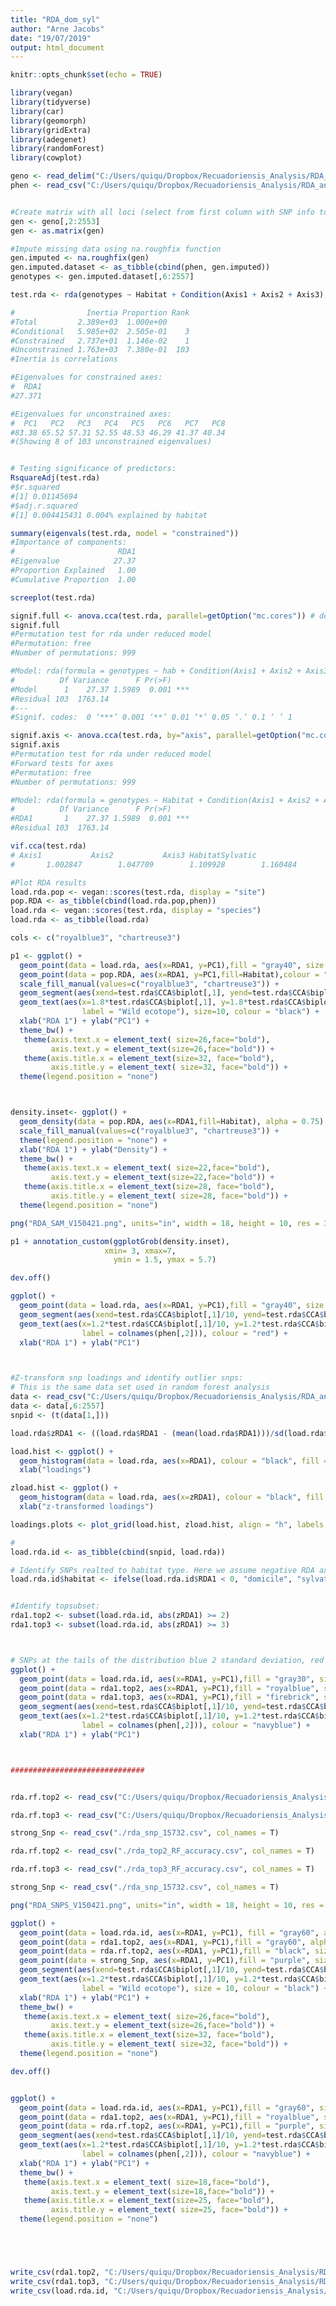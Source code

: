 ```yaml
---
title: "RDA_dom_syl"
author: "Arne Jacobs"
date: "19/07/2019"
output: html_document
---
```


```r
knitr::opts_chunk$set(echo = TRUE)
```

```r
library(vegan)
library(tidyverse)
library(car)
library(geomorph)
library(gridExtra)
library(adegenet)
library(randomForest)
library(cowplot)

```


```r
geno <- read_delim("C:/Users/quiqu/Dropbox/Recuadoriensis_Analysis/RDA_analysis/RD_V2_analysis/KNNimpR3.domsylV2.genomat.012", delim = "\t", col_names = F)
phen <- read_csv("C:/Users/quiqu/Dropbox/Recuadoriensis_Analysis/RDA_analysis/RD_V2_analysis/domsyl.ipca.csv")


#Create matrix with all loci (select from first column with SNP info to last one in file)
gen <- geno[,2:2553]
gen <- as.matrix(gen)

#Impute missing data using na.roughfix function
gen.imputed <- na.roughfix(gen)
gen.imputed.dataset <- as_tibble(cbind(phen, gen.imputed))
genotypes <- gen.imputed.dataset[,6:2557]

test.rda <- rda(genotypes ~ Habitat + Condition(Axis1 + Axis2 + Axis3), data=gen.imputed.dataset, scale=T)

#                Inertia Proportion Rank
#Total         2.389e+03  1.000e+00     
#Conditional   5.985e+02  2.505e-01    3
#Constrained   2.737e+01  1.146e-02    1
#Unconstrained 1.763e+03  7.380e-01  103
#Inertia is correlations 

#Eigenvalues for constrained axes:
#  RDA1 
#27.371 

#Eigenvalues for unconstrained axes:
#  PC1   PC2   PC3   PC4   PC5   PC6   PC7   PC8 
#83.38 65.52 57.31 52.55 48.53 46.29 41.37 40.34 
#(Showing 8 of 103 unconstrained eigenvalues)


# Testing significance of predictors:
RsquareAdj(test.rda)
#$r.squared
#[1] 0.01145694
#$adj.r.squared
#[1] 0.004415431 0.004% explained by habitat

summary(eigenvals(test.rda, model = "constrained"))
#Importance of components:
#                       RDA1
#Eigenvalue            27.37
#Proportion Explained   1.00
#Cumulative Proportion  1.00

screeplot(test.rda)

signif.full <- anova.cca(test.rda, parallel=getOption("mc.cores")) # default is permutation=999
signif.full
#Permutation test for rda under reduced model
#Permutation: free
#Number of permutations: 999

#Model: rda(formula = genotypes ~ hab + Condition(Axis1 + Axis2 + Axis3), data = gen.imputed.dataset, scale = T)
#          Df Variance      F Pr(>F)    
#Model      1    27.37 1.5989  0.001 ***
#Residual 103  1763.14                  
#---
#Signif. codes:  0 ‘***’ 0.001 ‘**’ 0.01 ‘*’ 0.05 ‘.’ 0.1 ‘ ’ 1

signif.axis <- anova.cca(test.rda, by="axis", parallel=getOption("mc.cores")) # default is permutation=999
signif.axis
#Permutation test for rda under reduced model
#Forward tests for axes
#Permutation: free
#Number of permutations: 999

#Model: rda(formula = genotypes ~ Habitat + Condition(Axis1 + Axis2 + Axis3), data = gen.imputed.dataset, scale = T)
#          Df Variance      F Pr(>F)    
#RDA1       1    27.37 1.5989  0.001 ***
#Residual 103  1763.14 

vif.cca(test.rda)
# Axis1           Axis2           Axis3 HabitatSylvatic 
#       1.002847        1.047709        1.109928        1.160484 

#Plot RDA results
load.rda.pop <- vegan::scores(test.rda, display = "site") 
pop.RDA <- as_tibble(cbind(load.rda.pop,phen))
load.rda <- vegan::scores(test.rda, display = "species") 
load.rda <- as_tibble(load.rda)

cols <- c("royalblue3", "chartreuse3")

p1 <- ggplot() +
  geom_point(data = load.rda, aes(x=RDA1, y=PC1),fill = "gray40", size = 1, shape = 21) +
  geom_point(data = pop.RDA, aes(x=RDA1, y=PC1,fill=Habitat),colour = "gray30", size = 4, shape = 21) +
  scale_fill_manual(values=c("royalblue3", "chartreuse3")) +
  geom_segment(aes(xend=test.rda$CCA$biplot[,1], yend=test.rda$CCA$biplot[,1], x=0, y=0),colour="black", size=2,linetype=1,arrow=arrow(length = unit(0.03, "npc"))) +
  geom_text(aes(x=1.8*test.rda$CCA$biplot[,1], y=1.8*test.rda$CCA$biplot[,1],
                label = "Wild ecotope"), size=10, colour = "black") + 
  xlab("RDA 1") + ylab("PC1") +
  theme_bw() +
   theme(axis.text.x = element_text( size=26,face="bold"), 
         axis.text.y = element_text(size=26,face="bold")) + 
   theme(axis.title.x = element_text(size=32, face="bold"),
         axis.title.y = element_text( size=32, face="bold")) +
  theme(legend.position = "none") 



density.inset<- ggplot() + 
  geom_density(data = pop.RDA, aes(x=RDA1,fill=Habitat), alpha = 0.75) +
  scale_fill_manual(values=c("royalblue3", "chartreuse3")) +
  theme(legend.position = "none") + 
  xlab("RDA 1") + ylab("Density") +
  theme_bw() +
   theme(axis.text.x = element_text( size=22,face="bold"), 
         axis.text.y = element_text(size=22,face="bold")) + 
   theme(axis.title.x = element_text(size=28, face="bold"),
         axis.title.y = element_text( size=28, face="bold")) +
  theme(legend.position = "none") 

png("RDA_SAM_V150421.png", units="in", width = 18, height = 10, res = 360)

p1 + annotation_custom(ggplotGrob(density.inset), 
                     xmin= 3, xmax=7, 
                       ymin = 1.5, ymax = 5.7)

dev.off()

ggplot() +
  geom_point(data = load.rda, aes(x=RDA1, y=PC1),fill = "gray40", size = 1, shape = 21) +
  geom_segment(aes(xend=test.rda$CCA$biplot[,1]/10, yend=test.rda$CCA$biplot[,1]/10, x=0, y=0),colour="red", size=0.5,linetype=1,arrow=arrow(length = unit(0.02, "npc"))) +
  geom_text(aes(x=1.2*test.rda$CCA$biplot[,1]/10, y=1.2*test.rda$CCA$biplot[,1]/10,
                label = colnames(phen[,2])), colour = "red") + 
  xlab("RDA 1") + ylab("PC1") 



#Z-transform snp loadings and identify outlier snps:
# This is the same data set used in random forest analysis
data <- read_csv("C:/Users/quiqu/Dropbox/Recuadoriensis_Analysis/RDA_analysis/RD_V2_analysis/gen.resid.dataset.csv", col_names = F)
data <- data[,6:2557]
snpid <- (t(data[1,]))

load.rda$zRDA1 <- ((load.rda$RDA1 - (mean(load.rda$RDA1)))/sd(load.rda$RDA1))

load.hist <- ggplot() +
  geom_histogram(data = load.rda, aes(x=RDA1), colour = "black", fill = "firebrick", alpha = 0.5, bins = 50) +
  xlab("loadings")

zload.hist <- ggplot() +
  geom_histogram(data = load.rda, aes(x=zRDA1), colour = "black", fill = "firebrick", alpha = 0.5, bins = 50) +
  xlab("z-transformed loadings")

loadings.plots <- plot_grid(load.hist, zload.hist, align = "h", labels = c("A", "B"), ncol = 2)

#
load.rda.id <- as_tibble(cbind(snpid, load.rda))

# Identify SNPs realted to habitat type. Here we assume negative RDA axis values are domicile
load.rda.id$habitat <- ifelse(load.rda.id$RDA1 < 0, "domicile", "sylvatic")


#Identify topsubset:
rda1.top2 <- subset(load.rda.id, abs(zRDA1) >= 2)
rda1.top3 <- subset(load.rda.id, abs(zRDA1) >= 3)



# SNPs at the tails of the distribution blue 2 standard deviation, red 3 Standard deviations
ggplot() +
  geom_point(data = load.rda.id, aes(x=RDA1, y=PC1),fill = "gray30", size = 1, shape = 21) +
  geom_point(data = rda1.top2, aes(x=RDA1, y=PC1),fill = "royalblue", size = 4, shape = 21) +
  geom_point(data = rda1.top3, aes(x=RDA1, y=PC1),fill = "firebrick", size = 4, shape = 21) +
  geom_segment(aes(xend=test.rda$CCA$biplot[,1]/10, yend=test.rda$CCA$biplot[,1]/10, x=0, y=0),colour="navyblue", size=0.5,linetype=1,arrow=arrow(length = unit(0.02, "npc"))) +
  geom_text(aes(x=1.2*test.rda$CCA$biplot[,1]/10, y=1.2*test.rda$CCA$biplot[,1]/10,
                label = colnames(phen[,2])), colour = "navyblue") + 
  xlab("RDA 1") + ylab("PC1")



##############################


rda.rf.top2 <- read_csv("C:/Users/quiqu/Dropbox/Recuadoriensis_Analysis/RDA_analysis/RD_V2_analysis/rda_top2_RF_accuracy.csv", col_names = T)

rda.rf.top3 <- read_csv("C:/Users/quiqu/Dropbox/Recuadoriensis_Analysis/RDA_analysis/RD_V2_analysis/rda_top3_RF_accuracy.csv", col_names = T)

strong_Snp <- read_csv("./rda_snp_15732.csv", col_names = T)

rda.rf.top2 <- read_csv("./rda_top2_RF_accuracy.csv", col_names = T)

rda.rf.top3 <- read_csv("./rda_top3_RF_accuracy.csv", col_names = T)

strong_Snp <- read_csv("./rda_snp_15732.csv", col_names = T)

png("RDA_SNPS_V150421.png", units="in", width = 18, height = 10, res = 360)

ggplot() +
  geom_point(data = load.rda.id, aes(x=RDA1, y=PC1), fill = "gray60", alpha=0.5, size = 1, shape = 21) +
  geom_point(data = rda1.top2, aes(x=RDA1, y=PC1),fill = "gray60", alpha=0.9, size = 4, shape = 21) +
  geom_point(data = rda.rf.top2, aes(x=RDA1, y=PC1),fill = "black", size = 4, shape = 21) +
  geom_point(data = strong_Snp, aes(x=RDA1, y=PC1),fill = "purple", size = 5, shape = 23) +
  geom_segment(aes(xend=test.rda$CCA$biplot[,1]/10, yend=test.rda$CCA$biplot[,1]/10, x=0, y=0),colour="black", size=2,linetype=1,arrow=arrow(length = unit(0.02, "npc"))) +
  geom_text(aes(x=1.2*test.rda$CCA$biplot[,1]/10, y=1.2*test.rda$CCA$biplot[,1]/10,
                label = "Wild ecotope"), size = 10, colour = "black") + 
  xlab("RDA 1") + ylab("PC1") +
  theme_bw() +
   theme(axis.text.x = element_text( size=26,face="bold"), 
         axis.text.y = element_text(size=26,face="bold")) + 
   theme(axis.title.x = element_text(size=32, face="bold"),
         axis.title.y = element_text( size=32, face="bold")) +
  theme(legend.position = "none") 

dev.off()


ggplot() +
  geom_point(data = load.rda.id, aes(x=RDA1, y=PC1),fill = "gray60", size = 1, shape = 21) +
  geom_point(data = rda1.top2, aes(x=RDA1, y=PC1),fill = "royalblue", size = 4, shape = 19) +
  geom_point(data = rda.rf.top2, aes(x=RDA1, y=PC1),fill = "purple", size = 4, shape = 21) +
  geom_segment(aes(xend=test.rda$CCA$biplot[,1]/10, yend=test.rda$CCA$biplot[,1]/10, x=0, y=0),colour="navyblue", size=0.5,linetype=1,arrow=arrow(length = unit(0.02, "npc"))) +
  geom_text(aes(x=1.2*test.rda$CCA$biplot[,1]/10, y=1.2*test.rda$CCA$biplot[,1]/10,
                label = colnames(phen[,2])), colour = "navyblue") + 
  xlab("RDA 1") + ylab("PC1") +
  theme_bw() +
   theme(axis.text.x = element_text( size=18,face="bold"), 
         axis.text.y = element_text(size=18,face="bold")) + 
   theme(axis.title.x = element_text(size=25, face="bold"),
         axis.title.y = element_text( size=25, face="bold")) +
  theme(legend.position = "none") 





write_csv(rda1.top2, "C:/Users/quiqu/Dropbox/Recuadoriensis_Analysis/RDA_analysis/RD_V2_analysis/rda_top2.csv")
write_csv(rda1.top3, "C:/Users/quiqu/Dropbox/Recuadoriensis_Analysis/RDA_analysis/RD_V2_analysis/rda_top3.csv")
write_csv(load.rda.id, "C:/Users/quiqu/Dropbox/Recuadoriensis_Analysis/RDA_analysis/RD_V2_analysis/load.rda.id.csv")

```
